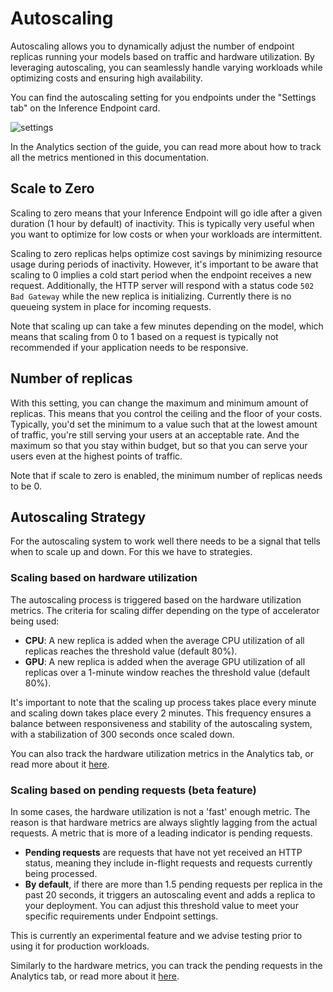 # Autoscaling

Autoscaling allows you to dynamically adjust the number of endpoint replicas running your models based on traffic and hardware
utilization. By leveraging autoscaling, you can seamlessly handle varying workloads while optimizing costs and ensuring high availability.

You can find the autoscaling setting for you endpoints under the "Settings tab" on the Inference Endpoint card.

![settings](https://raw.githubusercontent.com/huggingface/hf-endpoints-documentation/update/large-rewrite/assets/autoscaling/settings.png)

<Tip>
In the Analytics section of the guide, you can read more about how to track all the metrics mentioned in this documentation.
</Tip>


## Scale to Zero

Scaling to zero means that your Inference Endpoint will go idle after a given duration (1 hour by default) of inactivity. This is typically
very useful when you want to optimize for low costs or when your workloads are intermittent. 

Scaling to zero replicas helps optimize cost savings by minimizing resource usage during periods of inactivity. However, it's important to
be aware that scaling to 0 implies a cold start period when the endpoint receives a new request. Additionally, the HTTP server will
respond with a status code `502 Bad Gateway` while the new replica is initializing. Currently there is no queueing system in place for
incoming requests.

<Tip>
Note that scaling up can take a few minutes depending on the model, which means that scaling from 0 to 1 based on a request is typically not recommended if your
application needs to be responsive. 
</Tip>

## Number of replicas

With this setting, you can change the maximum and minimum amount of replicas. This means that you control the ceiling and the floor of your costs.
Typically, you'd set the minimum to a value such that at the lowest amount of traffic, you're still serving your users at an acceptable rate.
And the maximum so that you stay within budget, but so that you can serve your users even at the highest points of traffic.

<Tip>
Note that if scale to zero is enabled, the minimum number of replicas needs to be 0.
</Tip>

## Autoscaling Strategy

For the autoscaling system to work well there needs to be a signal that tells when to scale up and down. For this we have to strategies.

### Scaling based on hardware utilization

The autoscaling process is triggered based on the hardware utilization metrics. The criteria for scaling differ depending on the
type of accelerator being used:

- **CPU**: A new replica is added when the average CPU utilization of all replicas reaches the threshold value (default 80%).
- **GPU**: A new replica is added when the average GPU utilization of all replicas over a 1-minute window reaches the threshold value (default 80%).

It's important to note that the scaling up process takes place every minute and scaling down takes place every 2 minutes. This
frequency ensures a balance between responsiveness and stability of the autoscaling system, with a stabilization of 300 seconds
once scaled down.

You can also track the hardware utilization metrics in the Analytics tab, or read more about it [here](./analytics#hardwareutilisation).

### Scaling based on pending requests (beta feature)

In some cases, the hardware utilization is not a 'fast' enough metric. The reason is that hardware metrics are always slightly lagging from
the actual requests. A metric that is more of a leading indicator is pending requests.

- **Pending requests** are requests that have not yet received an HTTP status, meaning they include in-flight requests and requests currently being processed.
- **By default**, if there are more than 1.5 pending requests per replica in the past 20 seconds, it triggers an autoscaling event and adds a replica to your deployment.
You can adjust this threshold value to meet your specific requirements under Endpoint settings.

<Tip warning={true}>
This is currently an experimental feature and we advise testing prior to using it for production workloads.
</Tip>

Similarly to the hardware metrics, you can track the pending requests in the Analytics tab, or read more about it [here](./analytics#pendingrequests).
